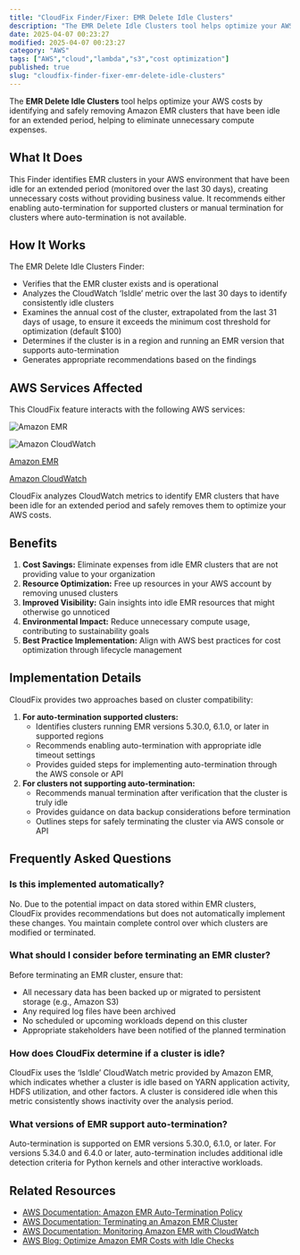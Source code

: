 ```yaml
---
title: "CloudFix Finder/Fixer: EMR Delete Idle Clusters"
description: "The EMR Delete Idle Clusters tool helps optimize your AWS costs by identifying and safely removing Amazon EMR clusters that have been idle for an extended perio..."
date: 2025-04-07 00:23:27
modified: 2025-04-07 00:23:27
category: "AWS"
tags: ["AWS","cloud","lambda","s3","cost optimization"]
published: true
slug: "cloudfix-finder-fixer-emr-delete-idle-clusters"
---
```


The **EMR Delete Idle Clusters** tool helps optimize your AWS costs by identifying and safely removing Amazon EMR clusters that have been idle for an extended period, helping to eliminate unnecessary compute expenses.

## What It Does

This Finder identifies EMR clusters in your AWS environment that have been idle for an extended period (monitored over the last 30 days), creating unnecessary costs without providing business value. It recommends either enabling auto-termination for supported clusters or manual termination for clusters where auto-termination is not available.

## How It Works

The EMR Delete Idle Clusters Finder:

-   Verifies that the EMR cluster exists and is operational
-   Analyzes the CloudWatch ‘IsIdle’ metric over the last 30 days to identify consistently idle clusters
-   Examines the annual cost of the cluster, extrapolated from the last 31 days of usage, to ensure it exceeds the minimum cost threshold for optimization (default $100)
-   Determines if the cluster is in a region and running an EMR version that supports auto-termination
-   Generates appropriate recommendations based on the findings

## AWS Services Affected

This CloudFix feature interacts with the following AWS services:

![Amazon EMR](/media/uploads/EMR.svg)

![Amazon CloudWatch](/media/uploads/CloudWatch.svg)

[Amazon EMR](https://docs.aws.amazon.com/emr/latest/ManagementGuide/emr-what-is-emr.html)

[Amazon CloudWatch](https://docs.aws.amazon.com/AmazonCloudWatch/latest/monitoring/)

CloudFix analyzes CloudWatch metrics to identify EMR clusters that have been idle for an extended period and safely removes them to optimize your AWS costs.

## Benefits

1.  **Cost Savings:** Eliminate expenses from idle EMR clusters that are not providing value to your organization
2.  **Resource Optimization:** Free up resources in your AWS account by removing unused clusters
3.  **Improved Visibility:** Gain insights into idle EMR resources that might otherwise go unnoticed
4.  **Environmental Impact:** Reduce unnecessary compute usage, contributing to sustainability goals
5.  **Best Practice Implementation:** Align with AWS best practices for cost optimization through lifecycle management

## Implementation Details

CloudFix provides two approaches based on cluster compatibility:

1.  **For auto-termination supported clusters:**
    -   Identifies clusters running EMR versions 5.30.0, 6.1.0, or later in supported regions
    -   Recommends enabling auto-termination with appropriate idle timeout settings
    -   Provides guided steps for implementing auto-termination through the AWS console or API
2.  **For clusters not supporting auto-termination:**
    -   Recommends manual termination after verification that the cluster is truly idle
    -   Provides guidance on data backup considerations before termination
    -   Outlines steps for safely terminating the cluster via AWS console or API

## Frequently Asked Questions

### Is this implemented automatically?

No. Due to the potential impact on data stored within EMR clusters, CloudFix provides recommendations but does not automatically implement these changes. You maintain complete control over which clusters are modified or terminated.

### What should I consider before terminating an EMR cluster?

Before terminating an EMR cluster, ensure that:

-   All necessary data has been backed up or migrated to persistent storage (e.g., Amazon S3)
-   Any required log files have been archived
-   No scheduled or upcoming workloads depend on this cluster
-   Appropriate stakeholders have been notified of the planned termination

### How does CloudFix determine if a cluster is idle?

CloudFix uses the ‘IsIdle’ CloudWatch metric provided by Amazon EMR, which indicates whether a cluster is idle based on YARN application activity, HDFS utilization, and other factors. A cluster is considered idle when this metric consistently shows inactivity over the analysis period.

### What versions of EMR support auto-termination?

Auto-termination is supported on EMR versions 5.30.0, 6.1.0, or later. For versions 5.34.0 and 6.4.0 or later, auto-termination includes additional idle detection criteria for Python kernels and other interactive workloads.

## Related Resources

-   [AWS Documentation: Amazon EMR Auto-Termination Policy](https://docs.aws.amazon.com/emr/latest/ManagementGuide/emr-auto-termination-policy.html)
-   [AWS Documentation: Terminating an Amazon EMR Cluster](https://docs.aws.amazon.com/emr/latest/ManagementGuide/UsingEMR_TerminateJobFlow.html)
-   [AWS Documentation: Monitoring Amazon EMR with CloudWatch](https://docs.aws.amazon.com/emr/latest/ManagementGuide/UsingEMR_ViewingMetrics.html)
-   [AWS Blog: Optimize Amazon EMR Costs with Idle Checks](https://aws.amazon.com/blogs/big-data/optimize-amazon-emr-costs-with-idle-checks-and-automatic-resource-termination-using-advanced-amazon-cloudwatch-metrics-and-aws-lambda/)
